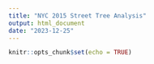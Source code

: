 ```yaml
---
title: "NYC 2015 Street Tree Analysis"
output: html_document
date: "2023-12-25"
---
```


```r
knitr::opts_chunk$set(echo = TRUE)
```

